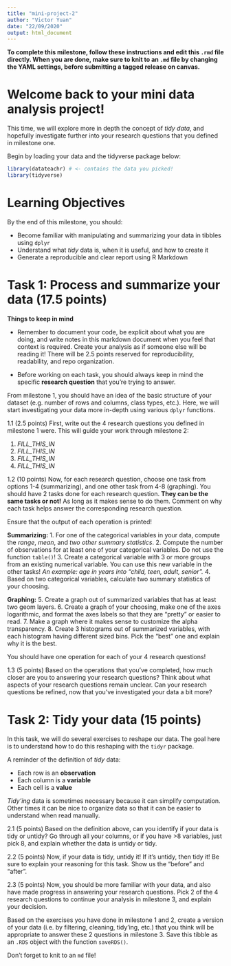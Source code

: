 ```yaml
---
title: "mini-project-2"
author: "Victor Yuan"
date: "22/09/2020"
output: html_document
---
```


**To complete this milestone, follow these instructions and edit this `.rmd` file directly. When you are done, make sure to knit to an `.md` file by changing the YAML settings, before submitting a tagged release on canvas.**

# Welcome back to your mini data analysis project!

This time, we will explore more in depth the concept of *tidy data*, and hopefully investigate further into your research questions that you defined in milestone one.

Begin by loading your data and the tidyverse package below: 

```r
library(datateachr) # <- contains the data you picked!
library(tidyverse)
```

# Learning Objectives

By the end of this milestone, you should:

+ Become familiar with manipulating and summarizing your data in tibbles using `dplyr`
+ Understand what *tidy* data is, when it is useful, and how to create it
+ Generate a reproducible and clear report using R Markdown

# Task 1: Process and summarize your data (17.5 points)

**Things to keep in mind**

+ Remember to document your code, be explicit about what you are doing, and write notes in this markdown document when you feel that context is required. Create your analysis as if someone else will be reading it! There will be 2.5 points reserved for reproducibility, readability, and repo organization.

+ Before working on each task, you should always keep in mind the specific **research question** that you're trying to answer.

From milestone 1, you should have an idea of the basic structure of your dataset (e.g. number of rows and columns, class types, etc.). Here, we will start investigating your data more in-depth using various `dplyr` functions. 

1.1 (2.5 points) First, write out the 4 research questions you defined in milestone 1 were. This will guide your work through milestone 2:

<!------------------------------- EDIT BELOW ---------------------------------->
1. *FILL_THIS_IN*
2. *FILL_THIS_IN*
3. *FILL_THIS_IN*
4. *FILL_THIS_IN*
<!----------------------------------------------------------------------------->

1.2 (10 points) Now, for each research question, choose one task from options 1-4 (summarizing), and one other task from 4-8 (graphing). You should have 2 tasks done for each research question. **They can be the same tasks or not!** As long as it makes sense to do them. Comment on why each task helps answer the corresponding research question. 

Ensure that the output of each operation is printed! 

**Summarizing:**
1. For one of the categorical variables in your data, compute the *range*, *mean*, and *two other summary statistics*.
2. Compute the number of observations for at least one of your categorical variables. Do not use the function `table()`!
3. Create a categorical variable with 3 or more groups from an existing numerical variable. You can use this new variable in the other tasks! *An example: age in years into "child, teen, adult, senior".*
4. Based on two categorical variables, calculate two summary statistics of your choosing.

**Graphing:**
5. Create a graph out of summarized variables that has at least two geom layers.
6. Create a graph of your choosing, make one of the axes logarithmic, and format the axes labels so that they are "pretty" or easier to read. 
7. Make a graph where it makes sense to customize the alpha transparency.
8. Create 3 histograms out of summarized variables, with each histogram having different sized bins. Pick the "best" one and explain why it is the best.

You should have one operation for each of your 4 research questions!

<!------------------------- Start your work below ----------------------------->


<!----------------------------------------------------------------------------->

1.3 (5 points) Based on the operations that you've completed, how much closer are you to answering your research questions? Think about what aspects of your research questions remain unclear. Can your research questions be refined, now that you've investigated your data a bit more? 

<!------------------------- Write your answer here ---------------------------->


<!----------------------------------------------------------------------------->

# Task 2: Tidy your data (15 points)

In this task, we will do several exercises to reshape our data. The goal here is to understand how to do this reshaping with the `tidyr` package.

A reminder of the definition of *tidy* data:

- Each row is an **observation**
- Each column is a **variable**
- Each cell is a **value**

*Tidy'ing* data is sometimes necessary because it can simplify computation. Other times it can be nice to organize data so that it can be easier to understand when read manually. 

2.1 (5 points) Based on the definition above, can you identify if your data is tidy or untidy? Go through all your columns, or if you have >8 variables, just pick 8, and explain whether the data is untidy or tidy.

<!--------------------------- Start your work below --------------------------->


<!----------------------------------------------------------------------------->

2.2 (5 points) Now, if your data is tidy, untidy it! If it's untidy, then tidy it! Be sure to explain your reasoning for this task. Show us the "before" and "after".

<!--------------------------- Start your work below --------------------------->


<!----------------------------------------------------------------------------->

2.3 (5 points) Now, you should be more familiar with your data, and also have made progress in answering your research questions. Pick 2 of the 4 research questions to continue your analysis in milestone 3, and explain your decision. 

Based on the exercises you have done in milestone 1 and 2, create a version of your data (i.e. by filtering, cleaning, tidy'ing, etc.) that you think will be appropriate to answer these 2 questions in milestone 3. Save this tibble as an `.RDS` object with the function `saveRDS()`. 

<!--------------------------- Start your work below --------------------------->


<!----------------------------------------------------------------------------->

Don't forget to knit to an `md` file!